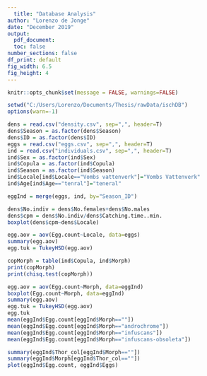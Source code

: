 ```yaml
---
  title: "Database Analysis"
author: "Lorenzo de Jonge"
date: "December 2019"
output:
  pdf_document:
  toc: false
number_sections: false
df_print: default
fig_width: 6.5
fig_height: 4
---
```

  
  ```r
knitr::opts_chunk$set(message = FALSE, warnings=FALSE)
```

```r
setwd("C:/Users/Lorenzo/Documents/Thesis/rawData/ischDB")
options(warn=-1)
```
```r
dens = read.csv("density.csv", sep=",", header=T)
dens$Season = as.factor(dens$Season)
dens$ID = as.factor(dens$ID)
eggs = read.csv("eggs.csv", sep=",", header=T)
ind = read.csv("individuals.csv", sep=",", header=T)
ind$Sex = as.factor(ind$Sex)
ind$Copula = as.factor(ind$Copula)
ind$Season = as.factor(ind$Season)
ind$Locale[ind$Locale=="Vombs vattenverk"]="Vombs Vattenverk"
ind$Age[ind$Age=="tenral"]="teneral"

eggInd = merge(eggs, ind, by="Season_ID")
```
```r
dens$No.indiv = dens$No.females+dens$No.males
dens$cpm = dens$No.indiv/dens$Catching.time..min.
boxplot(dens$cpm~dens$Locale)
```


```r
egg.aov = aov(Egg.count~Locale, data=eggs)
summary(egg.aov)
egg.tuk = TukeyHSD(egg.aov)
```

```r
copMorph = table(ind$Copula, ind$Morph)
print(copMorph)
print(chisq.test(copMorph))

```
```r
egg.aov = aov(Egg.count~Morph, data=eggInd)
boxplot(Egg.count~Morph, data=eggInd)
summary(egg.aov)
egg.tuk = TukeyHSD(egg.aov)
egg.tuk
mean(eggInd$Egg.count[eggInd$Morph==""])
mean(eggInd$Egg.count[eggInd$Morph=="androchrome"])
mean(eggInd$Egg.count[eggInd$Morph=="infuscans"])
mean(eggInd$Egg.count[eggInd$Morph=="infuscans-obsoleta"])

summary(eggInd$Thor_col[eggInd$Morph==""])
summary(eggInd$Morph[eggInd$Thor_col==""])
plot(eggInd$Egg.count, eggInd$Eggs)

```

